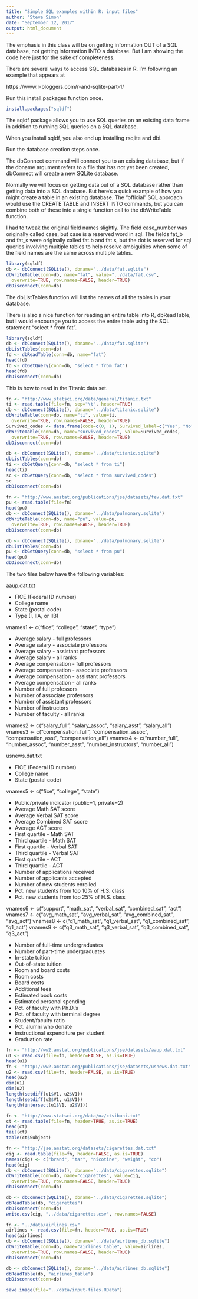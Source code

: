 ```yaml
---
title: "Simple SQL examples within R: input files"
author: "Steve Simon"
date: "September 12, 2017"
output: html_document
---
```


The emphasis in this class will be on getting information OUT of a SQL database, not getting information INTO a database. But I am showing the code here just for the sake of completeness.

There are several ways to access SQL databases in R. I'm following an example that appears at 

https://www.r-bloggers.com/r-and-sqlite-part-1/

Run this install.packages function once.

```r
install.packages("sqldf")
```

The sqldf package allows you to use SQL queries on an existing data frame in addition to running SQL queries on a SQL database.

When you install sqldf, you also end up installing rsqlite and dbi. 

Run the database creation steps once.

The dbConnect command will connect you to an existing database, but if the dbname argument refers to a file that has not yet been created, dbConnect will create a new SQLite database.

Normally we will focus on getting data out of a SQL database rather than getting data into a SQL database. But here's a quick example of how you might create a table in an existing database. The "official" SQL approach would use the CREATE TABLE and INSERT INTO commands, but you can combine both of these into a single function call to the dbWriteTable function.

I had to tweak the original field names slightly. The field case_number was originally called case, but case is a reserved word in sql. The fields fat_b and fat_s were originally called fat.b and fat.s, but the dot is reserved for sql queries involving multiple tables to help resolve ambiguities when some of the field names are the same across multiple tables.

```r
library(sqldf)
db <- dbConnect(SQLite(), dbname="../data/fat.sqlite")
dbWriteTable(conn=db, name="fat", value="../data/fat.csv",
  overwrite=TRUE, row.names=FALSE, header=TRUE)
dbDisconnect(conn=db)
```

The dbListTables function will list the names of all the tables in your database.

There is also a nice function for reading an entire table into R, dbReadTable, but I would encourage you to access the entire table using the SQL statement "select * from fat".

```r
library(sqldf)
db <- dbConnect(SQLite(), dbname="../data/fat.sqlite")
dbListTables(conn=db)
fd <- dbReadTable(conn=db, name="fat")
head(fd)
fd <- dbGetQuery(conn=db, "select * from fat")
head(fd)
dbDisconnect(conn=db)
```

This is how to read in the Titanic data set.

```r
fn <- "http://www.statsci.org/data/general/titanic.txt"
ti <- read.table(file=fn, sep="\t", header=TRUE)
db <- dbConnect(SQLite(), dbname="../data/titanic.sqlite")
dbWriteTable(conn=db, name="ti", value=ti,
  overwrite=TRUE, row.names=FALSE, header=TRUE)
Survived_codes <- data.frame(code=c(0, 1), Survived_label=c("Yes", "No"))
dbWriteTable(conn=db, name="survived_codes", value=Survived_codes,
  overwrite=TRUE, row.names=FALSE, header=TRUE)
dbDisconnect(conn=db)
```

```r
db <- dbConnect(SQLite(), dbname="../data/titanic.sqlite")
dbListTables(conn=db)
ti <- dbGetQuery(conn=db, "select * from ti")
head(ti)
sc <- dbGetQuery(conn=db, "select * from survived_codes")
sc
dbDisconnect(conn=db)
```

```r
fn <- "http://www.amstat.org/publications/jse/datasets/fev.dat.txt"
pu <- read.table(file=fn)
head(pu)
db <- dbConnect(SQLite(), dbname="../data/pulmonary.sqlite")
dbWriteTable(conn=db, name="pu", value=pu,
  overwrite=TRUE, row.names=FALSE, header=TRUE)
dbDisconnect(conn=db)
```

```r
db <- dbConnect(SQLite(), dbname="../data/pulmonary.sqlite")
dbListTables(conn=db)
pu <- dbGetQuery(conn=db, "select * from pu")
head(pu)
dbDisconnect(conn=db)
```

The two files below have the following variables:

aaup.dat.txt

* FICE (Federal ID number)
* College name
* State (postal code)
* Type  (I, IIA, or IIB)

vnames1 <- c("fice", "college", "state", "type")

* Average salary - full professors
* Average salary - associate professors
* Average salary - assistant professors
* Average salary - all ranks
* Average compensation - full professors
* Average compensation - associate professors
* Average compensation - assistant professors
* Average compensation - all ranks
* Number of full professors
* Number of associate professors
* Number of assistant professors
* Number of instructors
* Number of faculty - all ranks

vnames2 <- c("salary_full", "salary_assoc", "salary_asst", "salary_all")
vnames3 <- c("compensation_full", "compensation_assoc", "compensation_asst", "compensation_all")
vnames4 <- c("number_full", "number_assoc", "number_asst", "number_instructors", "number_all")



usnews.dat.txt

* FICE (Federal ID number)
* College name
* State (postal code)

vnames5 <- c("fice", "college", "state")

* Public/private indicator (public=1, private=2)
* Average Math SAT score
* Average Verbal SAT score
* Average Combined SAT score
* Average ACT score
* First quartile - Math SAT
* Third quartile - Math SAT
* First quartile - Verbal SAT
* Third quartile - Verbal SAT
* First quartile - ACT
* Third quartile - ACT
* Number of applications received
* Number of applicants accepted
* Number of new students enrolled
* Pct. new students from top 10% of H.S. class
* Pct. new students from top 25% of H.S. class

vnames6 <- c("support", "math_sat", "verbal_sat", "combined_sat", "act")
vnames7 <- c("avg_math_sat", "avg_verbal_sat", "avg_combined_sat", "avg_act")
vnames8 <- c("q1_math_sat", "q1_verbal_sat", "q1_combined_sat", "q1_act")
vnames9 <- c("q3_math_sat", "q3_verbal_sat", "q3_combined_sat", "q3_act")

* Number of full-time undergraduates
* Number of part-time undergraduates
* In-state tuition
* Out-of-state tuition
* Room and board costs
* Room costs
* Board costs
* Additional fees
* Estimated book costs
* Estimated personal spending
* Pct. of faculty with Ph.D.'s
* Pct. of faculty with terminal degree
* Student/faculty ratio
* Pct. alumni who donate
* Instructional expenditure per student
* Graduation rate

```r
fn <- "http://ww2.amstat.org/publications/jse/datasets/aaup.dat.txt"
u1 <- read.csv(file=fn, header=FALSE, as.is=TRUE)
head(u1)
fn <- "http://ww2.amstat.org/publications/jse/datasets/usnews.dat.txt"
u2 <- read.csv(file=fn, header=FALSE, as.is=TRUE)
head(u2)
dim(u1)
dim(u2)
length(setdiff(u1$V1, u2$V1))
length(setdiff(u2$V1, u1$V1))
length(intersect(u1$V1, u2$V1))
```

```r
fn <- "http://www.statsci.org/data/oz/ctsibuni.txt"
ct <- read.table(file=fn, header=TRUE, as.is=TRUE)
head(ct)
tail(ct)
table(ct$Subject)
```

```r
fn <- "http://jse.amstat.org/datasets/cigarettes.dat.txt"
cig <- read.table(file=fn, header=FALSE, as.is=TRUE)
names(cig) <- c("brand", "tar", "nicotine", "weight", "co")
head(cig)
db <- dbConnect(SQLite(), dbname="../data/cigarettes.sqlite")
dbWriteTable(conn=db, name="cigarettes", value=cig,
  overwrite=TRUE, row.names=FALSE, header=TRUE)
dbDisconnect(conn=db)

db <- dbConnect(SQLite(), dbname="../data/cigarettes.sqlite")
dbReadTable(db, "cigarettes")
dbDisconnect(conn=db)
write.csv(cig, "../data/cigarettes.csv", row.names=FALSE)
```

```r
fn <- "../data/airlines.csv"
airlines <- read.csv(file=fn, header=TRUE, as.is=TRUE)
head(airlines)
db <- dbConnect(SQLite(), dbname="../data/airlines_db.sqlite")
dbWriteTable(conn=db, name="airlines_table", value=airlines,
  overwrite=TRUE, row.names=FALSE, header=TRUE)
dbDisconnect(conn=db)

db <- dbConnect(SQLite(), dbname="../data/airlines_db.sqlite")
dbReadTable(db, "airlines_table")
dbDisconnect(conn=db)
```

```r
save.image(file="../data/input-files.RData")
```